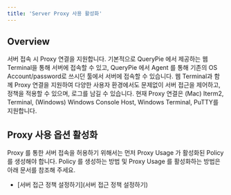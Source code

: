 ```yaml
---
title: 'Server Proxy 사용 활성화'
---
```


## Overview

서버 접속 시 Proxy 연결을 지원합니다. 기본적으로 QueryPie 에서 제공하는 웹 Terminal을 통해 서버에 접속할 수 있고, QueryPie 에서 Agent 를 통해 기존의 OS Account/password로 쓰시던 툴에서 서버에 접속할 수 있습니다. 웹 Terminal과 함께 Proxy 연결을 지원하여 다양한 사용자 환경에서도 문제없이 서버 접근을 제어하고, 정책을 적용할 수 있으며, 로그를 남길 수 있습니다. 현재 Proxy 연결은 (Mac) Iterm2, Terminal, (Windows) Windows Console Host, Windows Terminal, PuTTY를 지원합니다.


## Proxy 사용 옵션 활성화

Proxy 를 통한 서버 접속을 허용하기 위해서는 먼저 Proxy Usage 가 활성화된 Policy 를 생성해야 합니다. Policy 를 생성하는 방법 및 Proxy Usage 를 활성화하는 방법은 아래 문서를 참조해 주세요.

* [서버 접근 정책 설정하기](서버 접근 정책 설정하기) 


